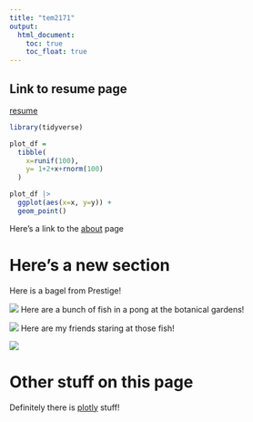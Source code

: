 ```yaml
---
title: "tem2171"
output: 
  html_document:
    toc: true
    toc_float: true
---
```


## Link to resume page
[resume](resume.html)

```r
library(tidyverse)
```


```r
plot_df = 
  tibble(
    x=runif(100),
    y= 1+2+x+rnorm(100)
  )

plot_df |>
  ggplot(aes(x=x, y=y)) +
  geom_point()
```


Here's a link to the [about](about.html) page


# Here's a new section

Here is a bagel from Prestige!

![](pics/bagel.jpeg)
Here are a bunch of fish in a pong at the botanical gardens!

![](pics/fish.jpeg)
Here are my friends staring at those fish! 

![](pics/friends.jpeg)

# Other stuff on this page

Definitely there is [plotly](plotly.html) stuff! 